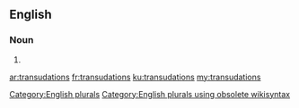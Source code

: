 ==English==

===Noun===
{{head|en}}

# {{plural of|transudation}}

[[Category:English plurals]][[Category:English plurals using obsolete wikisyntax]]

[[ar:transudations]]
[[fr:transudations]]
[[ku:transudations]]
[[my:transudations]]